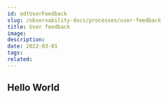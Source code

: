 ---
id: odtUserFeedback
slug: /observability-docs/processes/user-feedback
title: User feedback
image:
description:
date: 2022-03-01
tags:
related:
---

## Hello World
